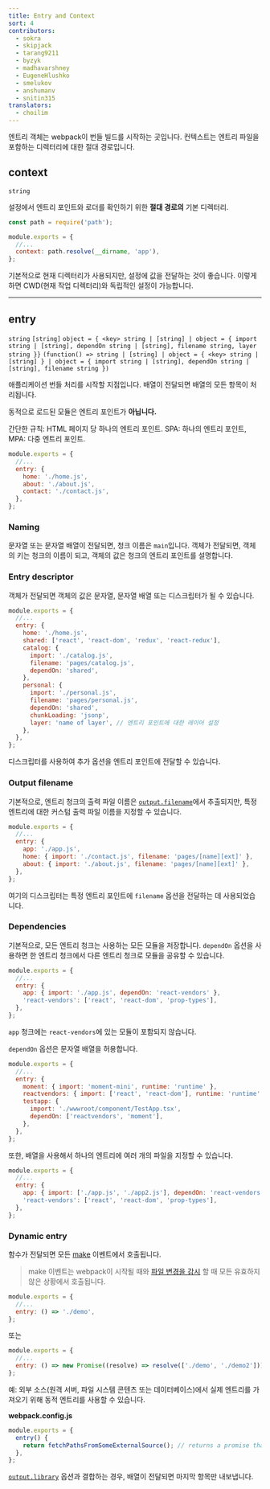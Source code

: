 ```yaml
---
title: Entry and Context
sort: 4
contributors:
  - sokra
  - skipjack
  - tarang9211
  - byzyk
  - madhavarshney
  - EugeneHlushko
  - smelukov
  - anshumanv
  - snitin315
translators:
  - choilim
---
```


엔트리 객체는 webpack이 번들 빌드를 시작하는 곳입니다. 컨텍스트는 엔트리 파일을 포함하는 디렉터리에 대한 절대 경로입니다.

## context

`string`

설정에서 엔트리 포인트와 로더를 확인하기 위한 **절대 경로의** 기본 디렉터리.

```js
const path = require('path');

module.exports = {
  //...
  context: path.resolve(__dirname, 'app'),
};
```

기본적으로 현재 디렉터리가 사용되지만, 설정에 값을 전달하는 것이 좋습니다. 이렇게 하면 CWD(현재 작업 디렉터리)와 독립적인 설정이 가능합니다.

---

## entry

`string` `[string]` `object = { <key> string | [string] | object = { import string | [string], dependOn string | [string], filename string, layer string }}` `(function() => string | [string] | object = { <key> string | [string] } | object = { import string | [string], dependOn string | [string], filename string })`

애플리케이션 번들 처리를 시작할 지점입니다. 배열이 전달되면 배열의 모든 항목이 처리됩니다.

동적으로 로드된 모듈은 엔트리 포인트가 **아닙니다.**

간단한 규칙: HTML 페이지 당 하나의 엔트리 포인트. SPA: 하나의 엔트리 포인트, MPA: 다중 엔트리 포인트.

```js
module.exports = {
  //...
  entry: {
    home: './home.js',
    about: './about.js',
    contact: './contact.js',
  },
};
```

### Naming

문자열 또는 문자열 배열이 전달되면, 청크 이름은 `main`입니다. 객체가 전달되면, 객체의 키는 청크의 이름이 되고, 객체의 값은 청크의 엔트리 포인트를 설명합니다.

### Entry descriptor

객체가 전달되면 객체의 값은 문자열, 문자열 배열 또는 디스크립터가 될 수 있습니다.

```js
module.exports = {
  //...
  entry: {
    home: './home.js',
    shared: ['react', 'react-dom', 'redux', 'react-redux'],
    catalog: {
      import: './catalog.js',
      filename: 'pages/catalog.js',
      dependOn: 'shared',
    },
    personal: {
      import: './personal.js',
      filename: 'pages/personal.js',
      dependOn: 'shared',
      chunkLoading: 'jsonp',
      layer: 'name of layer', // 엔트리 포인트에 대한 레이어 설정
    },
  },
};
```

디스크립터를 사용하여 추가 옵션을 엔트리 포인트에 전달할 수 있습니다.

### Output filename

기본적으로, 엔트리 청크의 출력 파일 이름은 [`output.filename`](/configuration/output/#outputfilename)에서 추출되지만, 특정 엔트리에 대한 커스텀 출력 파일 이름을 지정할 수 있습니다.

```js
module.exports = {
  //...
  entry: {
    app: './app.js',
    home: { import: './contact.js', filename: 'pages/[name][ext]' },
    about: { import: './about.js', filename: 'pages/[name][ext]' },
  },
};
```

여기의 디스크립터는 특정 엔트리 포인트에 `filename` 옵션을 전달하는 데 사용되었습니다.

### Dependencies

기본적으로, 모든 엔트리 청크는 사용하는 모든 모듈을 저장합니다. `dependOn` 옵션을 사용하면 한 엔트리 청크에서 다른 엔트리 청크로 모듈을 공유할 수 있습니다.

```js
module.exports = {
  //...
  entry: {
    app: { import: './app.js', dependOn: 'react-vendors' },
    'react-vendors': ['react', 'react-dom', 'prop-types'],
  },
};
```

`app` 청크에는 `react-vendors`에 있는 모듈이 포함되지 않습니다.

`dependOn` 옵션은 문자열 배열을 허용합니다.

```js
module.exports = {
  //...
  entry: {
    moment: { import: 'moment-mini', runtime: 'runtime' },
    reactvendors: { import: ['react', 'react-dom'], runtime: 'runtime' },
    testapp: {
      import: './wwwroot/component/TestApp.tsx',
      dependOn: ['reactvendors', 'moment'],
    },
  },
};
```

또한, 배열을 사용해서 하나의 엔트리에 여러 개의 파일을 지정할 수 있습니다.

```js
module.exports = {
  //...
  entry: {
    app: { import: ['./app.js', './app2.js'], dependOn: 'react-vendors' },
    'react-vendors': ['react', 'react-dom', 'prop-types'],
  },
};
```

### Dynamic entry

함수가 전달되면 모든 [make](/api/compiler-hooks/#make) 이벤트에서 호출됩니다.

> make 이벤트는 webpack이 시작될 때와 [파일 변경을 감시](/configuration/watch/) 할 때 모든 유효하지 않은 상황에서 호출됩니다.

```js
module.exports = {
  //...
  entry: () => './demo',
};
```

또는

```js
module.exports = {
  //...
  entry: () => new Promise((resolve) => resolve(['./demo', './demo2'])),
};
```

예: 외부 소스(원격 서버, 파일 시스템 콘텐츠 또는 데이터베이스)에서 실제 엔트리를 가져오기 위해 동적 엔트리를 사용할 수 있습니다.

**webpack.config.js**

```js
module.exports = {
  entry() {
    return fetchPathsFromSomeExternalSource(); // returns a promise that will be resolved with something like ['src/main-layout.js', 'src/admin-layout.js']
  },
};
```

[`output.library`](/configuration/output/#outputlibrary) 옵션과 결합하는 경우, 배열이 전달되면 마지막 항목만 내보냅니다.
